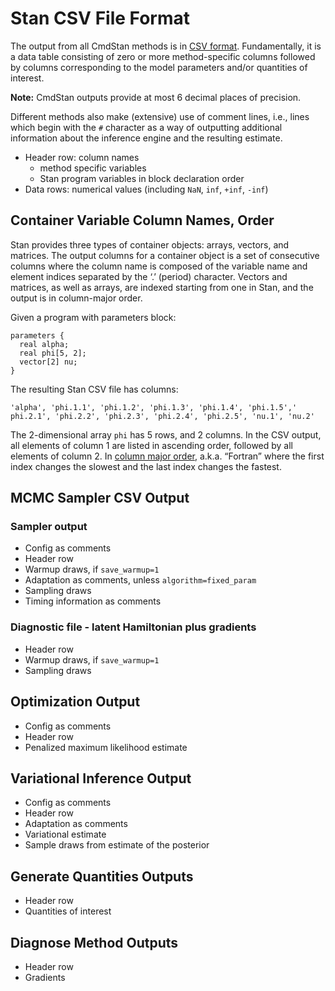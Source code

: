 # Stan CSV File Format {#stan_csv}

The output from all CmdStan methods is in [CSV format](https://en.wikipedia.org/wiki/Comma-separated_values).
Fundamentally, it is a data table consisting of zero or more method-specific columns
followed by columns corresponding to the model parameters and/or quantities of interest.

**Note:** CmdStan outputs provide at most 6 decimal places of precision.

Different methods also make (extensive) use of comment lines,
i.e., lines which begin with the `#` character as a way of outputting
additional information about the inference engine and the resulting estimate.

- Header row:  column names
  + method specific variables
  + Stan program variables in block declaration order

- Data rows:  numerical values (including `NaN`, `inf`, `+inf`, `-inf`)

## Container Variable Column Names, Order

Stan provides three types of container objects: arrays, vectors, and matrices. 
The output columns for a container object is a set of consecutive columns where the
column name is composed of the variable name and element indices separated by the '.' (period) character.
Vectors and matrices, as well as arrays, are indexed starting from one in Stan,
and the output is in column-major order.

Given a program with parameters block:

```
parameters {
  real alpha;
  real phi[5, 2];
  vector[2] nu;
}
```

The resulting Stan CSV file has columns:

```
'alpha', 'phi.1.1', 'phi.1.2', 'phi.1.3', 'phi.1.4', 'phi.1.5',' phi.2.1', 'phi.2.2', 'phi.2.3', 'phi.2.4', 'phi.2.5', 'nu.1', 'nu.2'
```

The 2-dimensional array `phi` has 5 rows, and 2 columns.
In the CSV output, all elements of column 1 are listed in ascending order, followed by all elements of column 2.
In [column major order](https://eli.thegreenplace.net/2015/memory-layout-of-multi-dimensional-arrays), a.k.a. "Fortran" where the first index changes the slowest and the last index changes the fastest.


## MCMC Sampler CSV Output

### Sampler output

- Config as comments
- Header row
- Warmup draws, if `save_warmup=1`
- Adaptation as comments, unless `algorithm=fixed_param`
- Sampling draws
- Timing information as comments

### Diagnostic file - latent Hamiltonian plus gradients

- Header row
- Warmup draws, if `save_warmup=1`
- Sampling draws

## Optimization Output

- Config as comments
- Header row
- Penalized maximum likelihood estimate

## Variational Inference Output


- Config as comments
- Header row
- Adaptation as comments
- Variational estimate
- Sample draws from estimate of the posterior

## Generate Quantities Outputs

- Header row
- Quantities of interest

## Diagnose Method Outputs

- Header row
- Gradients
